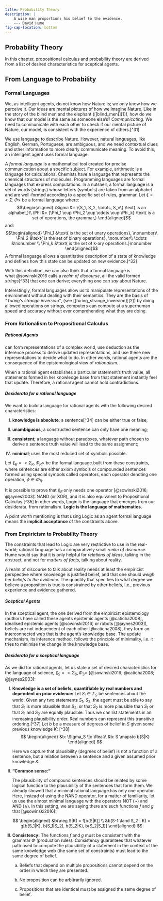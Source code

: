 ```yaml
---
title: Probability Theory
description: |
    A wise man proportions his belief to the evidence. 
    --- David Hume
fig-cap-location: bottom
---
```

\epigraph{A wise man proportions his belief to the evidence.}{--- David Hume}

::: {.content-hidden when-format="html"}

# Probability Theory {#ch:probability}

:::


In this chapter, propositional calculus and probability theory are derived from a list of desired characteristics for sceptical agents.

## From Language to Probability {#sec:language_probability}

### Formal Languages {#sec:formal_language}

We, as intelligent agents, do not know how Nature is; we only know how we perceive it. Our ideas are mental pictures of how we imagine Nature. Like in the story of the blind men and the elephant ([\[blind_men\]][1]), how do we know that our model is the same as someone else's? *Communicating*. We need to communicate with each other to check if our mental picture of Nature, our model, is consistent with the experience of others.[^31]

We use language to describe Nature. However, natural languages, like English, German, Portuguese, are ambiguous, and we need contextual clues and other information to more clearly communicate meaning. To avoid this, an intelligent agent uses formal language.

A *formal language* is a mathematical tool created for precise communication about a specific subject. For example, arithmetic is a language for calculations. Chemists have a language that represents the chemical structures of molecules. Programming languages are formal languages that express computations. In a nutshell, a formal language is a set of words (strings) whose letters (symbols) are taken from an alphabet and are well-formed according to a specific set of rules, grammar. Let $\lang= <\Sigma, \Phi>$ be a formal language where: $$\begin{aligned}
    \Sigma &= \{S_1, S_2, \cdots, S_n\} \text{ is an alphabet,}\\
    \Phi &= {\Phi_1 \cup \Phi_2 \cup \cdots \cup \Phi_k} \text{ is a set of operations, the grammar,}
\end{aligned}$$ and: $$\begin{aligned}
    \Phi_1 &\text{ is the set of unary operations}, \nonumber\\
    \Phi_2 &\text{ is the set of binary operations}, \nonumber\\
    \cdots &\nonumber \\
    \Phi_k &\text{ is the set of k-ary operations.}\nonumber
\end{aligned}$$ A formal language allows a quantitative description of a state of knowledge and defines how this state can be updated on new evidence.[^32]

With this definition, we can also think that a formal language is what @sowinski2016 calls a *realm of discourse*, all the valid formed *strings*[^33] that one can derive; everything one can *say* about Nature.

Interestingly, formal languages allow us to manipulate representations of the environment without dealing with their semantics. They are the basis of *"Turing's strange inversion"*, (see [\[turing_strange_inversion\]][2]) by doing allowed operations on strings, computers can compute at a superhuman speed and accuracy without ever comprehending what they are doing.

### From Rationalism to Propositional Calculus {#sec:from_rationalism}

##### Rational Agents

can form representations of a complex world, use deduction as the inference process to derive updated representations, and use these new representations to decide what to do. In other words, rational agents are the consequence of the epistemological view of *rationalism*.

When a rational agent establishes a particular statement's truth value, all statements formed in her knowledge base from that statement instantly feel that update. Therefore, a rational agent cannot hold contradictions.

##### Desiderata for a rational language {#sec:desiderata_language}

We want to build a language for rational agents with the following desired characteristics:

I.  **knowledge is absolute**[]{#absolute_truth label="absolute_truth"}; a sentence[^34] can be either true or false;

II. **unambiguous**[]{#unambiguous label="unambiguous"}, a constructed sentence can only have one meaning;

III. **consistent**; a language without paradoxes, whatever path chosen to derive a sentence truth value will lead to the same assignment;[]{#rational_consistency label="rational_consistency"}

IV. **minimal**; uses the most reduced set of symbols possible.[]{#rational_minimality label="rational_minimality"}

Let $\lang_R= <\Sigma_R, \Phi_R>$ be the formal language built from these constraints, where sentences are either axiom symbols or compounded sentences formed using special symbols called operators, each operator denoting one operation, $\phi \in \Phi_R$.

It is possible to prove[]{#future:prove_minimal_language_logic label="future:prove_minimal_language_logic"} that $\lang_R$ only needs one operator [@sowinski2016; @jaynes2003]: [NAND]{.sans-serif} (or [XOR]{.sans-serif}), and it is also equivalent to Propositional Calculus.[^35] In other words, Logic is the language that emerges from our desiderata, from rationalism. **Logic is the language of mathematics**.

A point worth mentioning is that using Logic as an agent formal language means the **implicit acceptance** of the constraints above.

### From Empiricism to Probability Theory {#sec:from_empiricism}

The constraints that lead to Logic are very restrictive to use in the real-world; rational language has a comparatively small *realm of discourse*. Hume would say that it is only helpful for *relations of ideas*, talking in the abstract, and not for *matters of facts*, talking about reality.

A realm of discourse to talk about reality needs at least the empiricist perspective where knowledge is justified belief, and that one should *weigh her beliefs to the evidence.* The quantity that specifies to what degree we believe a proposition is true is constrained by other beliefs, i.e., previous experience and evidence gathered.

##### Sceptical Agents {#sec:sceptical_agents}

In the sceptical agent, the one derived from the empiricist epistemology (authors have called these agents epistemic agents [@caticha2008], idealised epistemic agents [@sowinski2016] or robots [@jaynes2003]), beliefs are not independent of each other [@caticha2008], they form an interconnected web that is the agent's knowledge base. The update mechanism, its inference method, follows the principle of minimality, i.e. it tries to minimise the change in the knowledge base.

##### Desiderata for a sceptical language {#sec:desiderata_language_sceptical}

As we did for rational agents, let us state a set of desired characteristics for the language of science, $\lang_S= <\Sigma_S, \Phi_S>$ [@sowinski2016; @caticha2008; @jaynes2003]:

I.  []{#beliefs label="beliefs"}**Knowledge is a set of beliefs, quantifiable by real numbers and dependent on prior evidence:** 
Let $S_i \in \Sigma_S$ be sentences about the world.  Given any two statements $S_1$, $S_2$, the agent must be able to say that $S_1$ is more plausible than $S_2$, or that $S_2$ is more plausible than $S_1$ or that $S_1$ and $S_2$ are equally plausible. Thus we can list statements in an increasing plausibility order. Real numbers can represent this transitive ordering.[^37]
    Let $b$ be a measure of degrees of belief in $S$ given some previous knowledge $K$: [^38]
\
 $$   
    \begin{aligned}
            &b: \Sigma_S \to \Real\\
            &b: S \mapsto b(S|K)
    \end{aligned}
 $$

     Here we capture that plausibility (degrees of belief) is not a function of a sentence, but a relation between a sentence and a given assumed prior knowledge $K$.


II. **"Common sense:"**[]{#common_sense label="common_sense"}

    The plausibility of compound sentences should be related by some logical function to the plausibility of the sentences that form them. We already showed that a minimal rational language has only one operator. Here, instead of using the [NAND]{.sans-serif} operator, for a matter of familiarity, let us use the almost minimal language with the operators [NOT]{.sans-serif} ($\neg$) and [AND]{.sans-serif} ($\land$). In this setting, we are saying there are such functions $f$ and $g$ that [@sowinski2016]: 


 $$   
    \begin{aligned}
            &b(\neg S|K) = f[b(S|K)] \\
            &b(S-1 \land S_2 | K) = g[b(S_1|K), b(S_1|S_2), b(S_2|K), b(S_2|S_1)]
    \end{aligned}
 $$
 


III. **Consistency:** The functions $f$ and $g$ must be consistent with the grammar $\Phi$ (production rules). Consistency guarantees that whatever path used to compute the plausibility of a statement in the context of the same knowledge web (the same set of constraints) must lead to the same degree of belief.[]{#consistency label="consistency"}

     (a) Beliefs that depend on multiple propositions cannot depend on the order in which they are presented.[]{#axiom:order label="axiom:order"}

     (b) No proposition can be arbitrarily ignored.

     (c) Propositions that are identical must be assigned the same degree of belief.




     
<!-- 

Such desiderata have a name; it is known as Cox's axioms[]{#cox label="cox"}, and one can derive the Sum Rule and the Product Rule (see [1.4]) from them, therefore, also the Bayes' Theorem ([1.9]), and reverse-engineer Kolmogorov's Axioms of Probability Theory (that will be seen in [\[sec:kolmogorov_axioms\]][3], [\[fig:kolmogorov\]][4])[]{#future:cox_to_kolmogorov label="future:cox_to_kolmogorov"} [@sowinski2016; @jaynes2003; @caticha2008; @terenin2015].

In other words, Probability Theory is the language that emerges from our desiderata, from empiricism. "**Probability theory is the Logic of Science**" [@jaynes2003], and our measure $b$ is usually called probability $P$.

Again, here we explicit that by using Bayesian inference to build and communicate concepts of the world (models), we are assuming Cox's axioms above.

### Assumptions and their consequences

Let us take this opportunity to explore what some assumptions mean to human intelligence in particular. It is indisputable[^39] that humans are not rational, neither sceptical agents. The whole idea of imagining an epistemic agent is a consequence of addressing intelligence without human complexities.

However, are humans irrational because of biology or psychology? Are we irrational for lack of will, or could it be that Nature wires the human brain in a way that pr*events* us from following these axioms? Here we argue that biology has an important role. Researchers have found, for instance, that visual acuity can be permanently impaired if there is a sensory deficit during early post-natal development [@wiesel1982]. Futhermore, if the human brain is not exposed to some samples in its infancy, it will never achieve the accuracy level if it had experienced them, regardless of experiencing those examples later. In other words, *human beliefs depend on the order in which pieces of evidence are presented*, contradicting Cox's axiom [\[axiom:order\]][5].

## Formalizing Probability Theory

We derived Cox's axioms from a list of desired properties of the language for sceptical agents. We also know that it is possible to derive Kolmogorov's Axioms (which will be defined soon in [\[sec:kolmogorov_axioms\]][3]) from those axioms. In the next sections, we will use the Kolmogorov Axioms to formalise Probability theory.

Several concepts in the following sections are *relations of ideas*, not *matters of fact*. For example, the probability of an *event* E, P(E), can be computed by marginalisation (as we will show in [1.8]), but as discussed before, there are no beliefs in a vacuum. In reality, there is only the probability of an *event* E given some background knowledge $K$. This change of epistemological perspective is essential to be remembered now that we will expose the idealised development of Probability Theory.

## Experiments, Sample Spaces and Events

The set of possible outcomes of an ***experiment*** is the **sample space** $\Omega$. Let us use the canonical *experiment* of rolling a dice. In this experiment, the sample space is: $$\begin{aligned}
    \Omega = \left\{\epsdice{1},\epsdice{2},\epsdice{3},\epsdice{4},\epsdice{5},\epsdice{6} \right\}
\end{aligned}$$ An **outcome** or **realisation** is a point $\omega \in \Omega$: $$\begin{aligned}
    \omega_3&=\epsdice{3}\\
    \Omega &= \left\{\omega_1=\epsdice{1},\cdots,\omega_6=\epsdice{6} \right\}.
\end{aligned}$$ An **Event** is something that can be said about the *experiment*, "The dice rolled to an odd number". It is a true proposition. Nevertheless, easier than writing so much, we denote *events* with letters. **Events are subsets of $\Omega$** (see [\[fig:event_A\]][6]). $$\begin{aligned}
    A &= \left\{\va_1=\epsdice{1}, \va_2=\epsdice{3}, \va_3=\epsdice{5} \right\}\\
    A &\subset \Omega
\end{aligned}$$ We say that $A_1, A_2, \cdots$ are **mutually exclusive** or **disjoint** *events* if $A_i \cap A_j=\emptyset, \forall i\neq j$. For example, $A$ is the *event* "the dice rolled to the value 5" and $B$ is the *event* "the dice rolled to an even number". In this case, $A$ and $B$ are disjoint (see [\[fig:disjoint_events\]][7]).

::: sidecaption
Events, disjoint events and partitions.
:::

A **partition** of $\Omega$ is a sequence of disjoint events (sets) $A_i$ (see [\[fig:partition\]][8]), where: $$\begin{aligned}
    A_1, A_2, \cdots A_i \text{ s.t. } (A_1 \cup A_2 \cup A_3 \cdots = \bigcup\limits_{i=1}^{\infty} A_i) = \Omega
\end{aligned}$$

## Kolmogorov's definition of Probability {#sec:probability}

[]{#sec:kolmogorov_axioms label="sec:kolmogorov_axioms"}

::: definition
A function $P: \powerset(\Omega) \to \sR$ that maps any *event* $A$ to a real number $P(A)$ is called the **probability measure** or a **probability distribution** if it satisfies Kolmogorov's axioms [@wasserman2013]:

1.  $P(A)\geq 0, \forall A$

2.  $P(\Omega)=1$

3.  If $A$ and $B$ are disjoint, i.e. $A \ind B$,[]{#axiom:disjoint label="axiom:disjoint"} $$\begin{aligned}
                P(A \lor B)= P(A)+P(B)\label{eq:sum_rule}\tag{Sum Rule}
            
    \end{aligned}$$
:::

Visually, we can represent the probability of an *event* $A$, $P(A)$, as the proportion of the sample space the *event* occupies. To differentiate *events* from their probabilities, we will shade the area of the *event*.

::: sidecaption
Kolmogorov's Axioms and their direct consequences.[]{#fig:kolmogorov_axioms label="fig:kolmogorov_axioms"}
:::

Directly from the Kolmogorov Axioms, one can derive [@jaynes2003] other properties (see [\[fig:axiom1, fig:axiom2, fig:axiom3\]][9]): $$\begin{aligned}
P(\emptyset)&=0\\
B \subset A &\implies P(B) \leq P(A)\\
0 &\leq P(A) \leq 1\\
P(\bar{A})&=1-P(A).
\end{aligned}$$

## Joint event

::: definition
A joint *event* (A, B) is the set of outcomes where: $$(A, B) = {\omega \in \Omega: (\omega \in A \cap B) }$$ Therefore, $$P(A, B) =P({\omega \in \Omega: (\omega \in A \cap B) })$$
:::

When talking about *events* as propositions, it is straightforward to use logic notation $P(A \land B)$, but when we start to use *random variables* ([1.10]), we will adopt the shorthand notation $P(\rvA, \rvB)$.

## Independent events {#sec:independent_events}

::: definition
[]{#def:independence label="def:independence"} Events $A$ and $B$ are **independent** ($A \ind B$) if: $$\begin{aligned}
A\neq \emptyset, B\neq \emptyset \implies P(A)>0, P(B)>0\label{eq:P(A, B)>0}\\
P(A, B) = P(A \land B) = P(A) \cdot P(B)\label{eq:Product_Rule}\\
\nonumber \tag{Product Rule}
\end{aligned}$$
:::

**Disjoint *events* cannot be independent**, since (from [\[eq:P(A, B)\>0\]][10]) $P(A) \cdot P(B)> 0$, but as disjoint *events* ([\[fig:disjoint_events\]][7]) $P(A \land B)=P(\emptyset)=0$, leading to contradiction.

Independence can be assumed or derived by verifying: $$\begin{aligned}
P(A \land B)= P(A) \cdot P(B).\\
\nonumber \tag{Independent variables}
\end{aligned}$$

## Conditional probability

As we have explained before ([1.1.3.0.1]), the plausibility of an outcome or a set of outcomes depends on a web of interconnected prior beliefs. So, what exists are probabilities *conditional* to a given prior assumption.

::: definition
If $P(B)>0$ then the **conditional probability** of A given B is: $$\begin{aligned}
\label{eq:conditional_probability}
P(A|B) \eqdef \frac{P(A,B)}{P(B)}
\end{aligned}$$ $$\begin{aligned}
\label{eq:joint_probability}
P(A, B) \eqdef P(A|B)\cdot P(B)
\end{aligned}$$
:::

Except if $P(A) \equiv P(B)$, $P(A|B) \neq P(B|A)$. Also, $P(A|B)=P(A) \iff A \ind B$.[^310]

## Marginal probability {#marginalisation}

::: theorem
Let $A_1, \cdots, A_k$ be a partition of $\Omega$. Then, for any *event* B, $$\begin{aligned}
P(B)=\sum_{i=1}^k P(B|A_i)\cdot P(A_i)\label{eq:law_of_total_probabilities} 
\end{aligned}$$
:::

::: proof
*Proof.* [^311] Define $C_i = (B,A_i)$. Let $C_1, \cdots C_k$ be disjoint and $B = \bigcup\limits_{i=1}^k C_i$.\
Therefore:

$$\begin{aligned}
        P(B) &\triangleq P(\bigcup\limits_{i=1}^k C_i)
        \overset{\text{\ref{eq:sum_rule}}}{=} \sum_i P(C_i)\\
        &\triangleq \sum_i P(B,A_i)
        \overset{\text{\ref{eq:conditional_probability}}}{=} \sum_{i=1}^k P(B|A_i)\cdot P(A_i) \tag{Law of Total Probability}
    
\end{aligned}$$ ◻
:::

## Bayes' theorem {#sec:bayes_theorem}

::: theorem
Let $A_1, \cdots, A_k$ be a partition of $\Omega$ s.t. $P(A_i)>0, \forall i$ then, $\forall i=1, \cdots, k$: $$\begin{aligned}
        P(A_i|B)= \frac{P(B|A_i)\cdot P(A_i)}{\sum_i P(B|A_i)\cdot P(A_i)}
    
\end{aligned}$$
:::

::: proof
*Proof.* From equations [\[eq:conditional_probability\]][11], [\[eq:joint_probability\]][12] and [\[eq:law_of_total_probabilities\]][13]: $$\begin{aligned}
        P(A_i|B)&\overset{\text{\ref{eq:conditional_probability}}}{=}\frac{P(A_i,B)}{P(B)} \overset{\text{\ref{eq:joint_probability}}}{=} \frac{P(B|A_i) \cdot P(A_i)}{P(B)}  \\
        &\overset{\text{\ref{eq:law_of_total_probabilities}}}{=}\frac{P(B|A_i)\cdot P(A_i)}{\sum_{i=1}^k P(B|A_i)\cdot P(A_i)}
    
\end{aligned}$$ ◻
:::

We call $P(A_i)$ the **prior** of A, and $P(A_i|B)$ the **posterior** probability of A.

## Random variables {#sec:random_variables}

::: definition
A **random variable** is a mapping $\rvX:\Omega \to \Real$ that assigns a real number $\rvX(\omega)$ to each outcome $\omega$, $\omega \mapsto \rvX(\omega)$.
:::

Given a random variable $\rvX$, the probability of an outcome $\rx$ can be expressed as: $$\begin{aligned}
    P(\rvX=\rx) = P(\rvX^{-1}(\rx)) = P(\{\omega \in \Omega: \rvX(\omega)=\rx\})\label{eq:P(X=x)} 
\end{aligned}$$

Several works on Probability Theory choose to start by defining random variables, rarely mentioning sample spaces, *events* or the connection with logical propositions.

This usual approach is, nevertheless, confusing. Beyond the fact that random variables are not variables, but functions, nor random, they model uncertain *events*; it is hard to grasp what random variables are without understanding their reasons for being.

The difference between a random variable $\rvX$ and its "realisation" is the difference between a distribution and a sample from that distribution. In particular, a random variable $\rvX$ is "formalised" in terms of a function from the sample space to some result space, typically $\Real$. The realisation of a random variable is "what you get" when an *experiment* is run, and you apply $\rvX$ to *events* that happened.

### Notation abuse

If a *random variable* is a function, how can we write $P(\rvX=4)$ or $P(\rvX > 7)$? Such confusion is due to some notation abuse that became standard in works on probability theory. It is not easy to grasp it initially, but the explanation was already stated at [\[eq:P(X=x)\]][14]. $P(\rvX=\rx)$ is a shorthand for $P(\rvX^{-1}(\rx))$.

Technically, a *random variable* is a function. In practice, it is just a mathematical tool to help us associate propositions with numbers. It is called a *random variable* because the notation abuse treats the function as a variable.

To help clear up such confusion, let us recap a little the notation we have established before:

In the canonical *experiment* of rolling a dice, instead of writing the proposition *"The dice will roll to number 4."* plausibility is $\frac{1}{6}$, it is easier to assign a letter to the proposition, or as we called the event. Let us use *event* $D$ to represent the proposition. Then, we can use $P(D)=\frac{1}{6}$. Now, we are going one step further; instead of using the *event* $D$ we use the *random variable* $\rvD$, in italic, and say $P(\rvD=4)=\frac{1}{6}$.

Notice the difference between a *random variable* and an *event*:[^312] $\rvD$ could assume any value (even $\rvD=7$, which is outside of our *sample space*). Would it not be easier then to use an index to the *event* letters, $D_4$ to value 4, and $D_1$ to value 1, etc.? Not really.

Besides providing this shorter notation, the mapping of the random variable allows us to manipulate *events* as numbers: for example, we can chart probability distributions using random variables, which we cannot cope with *events*.

## Probability Distributions

::: definition
A probability distribution of a discrete random variable $\rvX$ or **probability mass function (pmf)** is a function $p: \Omega \to [0,1]$ that provides the probabilities of occurrence of different possible outcomes in an *experiment* (sample space):

$$\begin{aligned}
        p(\rx) = P(\rvX = \rx), \tag{pmf}
    
\end{aligned}$$
:::

If $\rvX$ is continuous, $P(\rvX=\rx)\to 0$, therefore we need to use intervals in this case.

::: definition
A probability distribution of a countinous random variable $\rvX$ in an interval $A$, or **probability density function (pdf)** is a function $p(\rx)$ that measures the probability of randomly selecting a value within the interval $A=[a, b]$, as the area under its curve for the interval A:

::: flalign
P(A) &= P\[a b\] = \_a\^b p()   d,\
&

::: cases
p() , x\
\_\^ p()   d= 1
:::
:::
:::

Now that we explained what distributions are,[^313] here we highlight some useful distributions:

### Statistical model {#sec:statistical_model}

A statistical model is a function $p_{\theta}(\rx) \equiv p(\rx | \theta)$ representing the relationship between a parameter[^314] $\theta$ and potential outcomes $\rx$ of a random variable $\rvX$. In practice, we usually define a statistical model of a stochastic process for which we do not know the real distribution. Therefore, the parameter $\theta$ has to be inferred from the observed data.

### Uniform distribution {#sec:uniform_distribution}

$\nonumber \\\rvX \sim \text{Uniform}(a,b)$, if:\
$$\begin{aligned}
    p(\rx)=
    \begin{cases}
        \frac{1}{b-a} & x \in [a,b]\\
        0 & \rx \notin [a,b]
    \end{cases}
\end{aligned}$$

### Normal distribution

$\nonumber \\\rvX \sim \mathcal{N}(\mu, \sigma^2)$, if: $$\begin{aligned}
    p(\rx)=\frac{1}{\sigma \sqrt{2\pi}}\exp{\Biggl{\{}{-\frac{1}{2\sigma^2}{(x-\mu)}^2}\Biggr{\}}}, \\~x \in \Real \\
\end{aligned}$$ where $\mu \in \Real$ (mean) and $\sigma > 0$ (standard deviation). We say that $\rvX$ has a **standard Normal distribution** if $\mu = 0$, $\sigma =1$.

### Exponential distribution

$\rvX \sim \text{Exp}(\lambda)$, if: $$\begin{aligned}
    p(\rx;\lambda) =
    \begin{cases}
        \lambda e^{-\lambda \rx} & \rx \ge 0, \\
        0 & \rx < 0.
    \end{cases}
\end{aligned}$$ where $\lambda > 0$ is the *rate parameter* of the distribution.

## Joint Distributions

::: definition
Given a pair of discrete random variables $\rvX$ and $\rvY$, we define the **joint mass function** by $p(\rx, \ry)=P(\rvX=\rx,\rvY=\ry)$.
:::

::: definition
Given a pair of continuous random variables $\rvX$ and $\rvY$, we define the **joint density function** by $p(\rx, \ry)$, where:

i.  $p(\rx, \ry) \geq 0$

ii. $\iint_{-\infty}^{\infty} p(\rx,\ry) \, d\rx d\ry =1$

iii. $\forall A \subset \Real \times \Real, P((\rvX,\rvY)\in A)=\iint_{A}p(\rx,\ry)\, d\rx d\ry$.
:::

## Expectancy, Variance and Covariance

::: definition
The **expected value** or **mean** of $\rvX$ is: $$\begin{aligned}
        \E (\rvX)=\langle \rvX \rangle = \SumInt_x \rx~p(\rx)~dx = \mu = \mu_X
    
\end{aligned}$$
:::

::: theorem
Let $\rvX_1, \cdots, \rvX_n$ be random variables and $a_1, \cdots, a_n$ be constants, then from the *Sum Rule*: $$\begin{aligned}
        \E \biggl(\sum_i a_i\rvX_i\biggr)=\sum_i a_i(\E (\rvX_i))
    
\end{aligned}$$
:::

::: theorem
Let $\rvX_1, \cdots, \rvX_n$ be independent random variables, then from the *Product Rule*: $$\begin{aligned}
        \E (\prod_i \rvX_i)=\prod_i \E (\rvX_i)
    
\end{aligned}$$
:::

::: definition
Let $\rvX$ be a random variable with mean $\mu$. The **variance** of $\rvX$ is defined by: $$\begin{aligned}
        \sigma^2 = \sigma_{\rvX}^2 =\E {(\rvX - \mu)}^2
    
\end{aligned}$$ assumming this expectation exists. The standard deviation is $\sigma$.
:::

::: definition
Let ${\rvX}$ and ${\rvY}$ be random variables with means $\mu_{\rvX}$ and $\mu_{\rvY}$, and with standard deviations $\sigma_{\rvX}$ and $\sigma_{\rvY}$. The **covariance** between ${\rvX}$ and ${\rvY}$ is defined as [@wasserman2013 p.74]: $$\begin{aligned}
        \operatorname{Cov}({\rvX},{\rvY}) = \E (({\rvX} - \mu_{\rvX})({\rvY} - \mu_{\rvY}))
    
\end{aligned}$$ and the correlation as: $$\begin{aligned}
        \rho = \rho_{{\rvX},{\rvY}} = \rho({\rvX},{\rvY}) = \frac{\operatorname{Cov}({\rvX},{\rvY})}{\sigma_{\rvX} \sigma_{\rvY}}
    
\end{aligned}$$
:::

::: theorem
The covariance satisfies: $$\begin{aligned}
        \operatorname{Cov}({\rvX},{\rvY})=\E ({\rvX}{\rvY})- \E({\rvX}) \E({\rvY}).
    
\end{aligned}$$
:::

## Independent Sampling

A *sample* is a set of examples[^315] drawn from a distribution. One common assumption in Machine Learning Theory is that examples are *identically and independently distributed --- i.i.d.* This means that the probability of obtaining a first training example. $(\rx_1, \ry_1)$ does not affect which $(\rx_2, \ry_2)$ will be drawn in the following observation.

The i.i.d. assumption is useful wherever a census of the population of interest, knowing all possible values, is unfeasible. In this usual case, data analysis is carried out using a sample to represent the population. When the sample is i.i.d., each example in the population has the same chance of being observed ([\[fig:sampling\]][15] --- left).

If there is a constraint on which examples of the population are sampled, we say that the sample is *biased* ([\[fig:sampling\]][15] --- right).

## Concluding Remarks

This chapter derived *Logic* from the definition of knowledge as absolute truth and *Probability Theory* from knowledge as justified beliefs ([\[sec:from_rationalism, sec:from_empiricism\]][16]). To remind that our definition of knowledge is the basis for the Bayesian perspective of probability and that inference methods are languages, we can say (and prefer) that we derived *Bayesian inference* as the language of science. We proved what we claimed in the previous chapter ([\[ch:artificial_intelligence\]][17]).

We needed to define *formal languages* ([1.1.1]) and assume desiderata for the languages we wanted to build formally ([\[sec:desiderata_language,sec:desiderata_language_sceptical\]][18]). We called *rational agents* the epistemic agents that use Logic as its inference method, and *sceptical agents* use Bayesian inference.

We found out that the desiderata for the sceptical language are equivalent to Cox's axioms ([\[cox\]][19]). From Cox's axioms, it is possible to derive Kolmogorov's axioms of Probability Theory. Which made us conclude that Bayesian inference is the language of science.[^316]

From the derivation, we did a basic Statistics review (influenced by [@wasserman2013]). Many essential topics were left out from this short review chapter, where the focus was to present the concepts that we will use later on in this dissertation.

### Assumptions

1.  A definition of intelligence ([\[def:intelligence\]][20]);

2.  A epistemic choice on the definition of Knowledge ([\[sec:rationalism, sec:empiricism\]][21]);

3.  A definition of formal language;

4.  Common assumptions of the epistemic agent language:

    1.  consistency ([1.1.3.0.2], [\[consistency\]][22] and [1.1.2.0.2], [\[rational_consistency\]][23]);

    2.  minimality ([1.1.2.0.2], [\[rational_minimality\]][24]).

5.  Assumption of the rational agent language:

    1.  knowledge is absolute, a set of true or false sentences ([1.1.2.0.2], [\[absolute_truth\]][25]);

    2.  the language must be unambiguous ([1.1.2.0.2], [\[unambiguous\]][26]).

6.  Assumption of the sceptical agent language:

    1.  Knowledge is a set of beliefs, quantifiable by real numbers and dependent on prior evidence ([1.1.3.0.2], [\[beliefs\]][27]);

    2.  Common sense: The plausibility of compound sentences should be related by some logical function to the plausibility of the sentences that form them ([1.1.3.0.2], [\[common_sense\]][28]).

As we have settled that our focus is Deep Learning, which relates to the sceptical agent, we will abstain from keeping the rational language assumptions in our analysis and assume an epistemic agent is sceptical.

[^31]: We can take this idea further and think that at any moment, we need to communicate with our past selves to check if new evidence is consistent with our prior model.

[^32]: An inference method defines the rules for updating knowledge.

[^33]: Strings, words, sentences, propositions, formulae are names used interchangeably through the literature.

[^34]: A sentence can be either a single symbol or a string formed with several symbols according to the grammar.

[^35]: Proposition is synonym to sentence and Propositional Calculus is also known as Sentential Calculus.

[^36]:   also present this same idea of deriving probability theory from desiderata.

[^37]: We are implicitly assuming that the language we are building has infinite statements. A further discussion on this continuity assumption can be found in .

[^38]: Using $(S|K)$ in a function is a notation abuse that we accept to explain the idea better.

[^39]: Unless you are an economist.

[^310]: Venn diagrams are not helpful to see that the *events* are independent, as it all depends on the areas of intersection and the sizes of A and B, which are tricky to estimate without computational help.

[^311]: Remember: $(B, A) \equiv (B \cap A)$.

[^312]: An *event* can be seen as a special kind of *random variable*. , a random variable $\rvD$ is the truth function (also known as the indicator function) over an event $D$: $$\begin{aligned}
        \rvD=\truth_D
    \end{aligned}$$ That is the reason one can say that "*random variables* define *events*."

[^313]: In this dissertation, we will use $P(\rvX)$ to express the probability of a random variable, and $p(\rx)$ to represent a *pmf* or *pdf* of the random variable outcomes.

[^314]: In this dissertation we are interested in vector-valued $\theta$.

[^315]: In this dissertation, an element of a sampling is called an *example*.

[^316]: Our definition of knowledge hinted at a Bayesian perspective of knowledge.

  [1]: #blind_men {reference-type="ref" reference="blind_men"}
  [2]: #turing_strange_inversion {reference-type="ref" reference="turing_strange_inversion"}
  [1.4]: #sec:probability {reference-type="ref" reference="sec:probability"}
  [1.9]: #sec:bayes_theorem {reference-type="ref" reference="sec:bayes_theorem"}
  [3]: #sec:kolmogorov_axioms {reference-type="ref" reference="sec:kolmogorov_axioms"}
  [4]: #fig:kolmogorov {reference-type="ref" reference="fig:kolmogorov"}
  [5]: #axiom:order {reference-type="ref" reference="axiom:order"}
  [1.8]: #marginalisation {reference-type="ref" reference="marginalisation"}
  [6]: #fig:event_A {reference-type="ref" reference="fig:event_A"}
  [7]: #fig:disjoint_events {reference-type="ref" reference="fig:disjoint_events"}
  [8]: #fig:partition {reference-type="ref" reference="fig:partition"}
  [9]: #fig:axiom1, fig:axiom2, fig:axiom3 {reference-type="ref" reference="fig:axiom1, fig:axiom2, fig:axiom3"}
  [1.10]: #sec:random_variables {reference-type="ref" reference="sec:random_variables"}
  [10]: #eq:P(A, B)>0 {reference-type="eqref" reference="eq:P(A, B)>0"}
  [1.1.3.0.1]: #sec:sceptical_agents {reference-type="ref" reference="sec:sceptical_agents"}
  [11]: #eq:conditional_probability {reference-type="ref" reference="eq:conditional_probability"}
  [12]: #eq:joint_probability {reference-type="ref" reference="eq:joint_probability"}
  [13]: #eq:law_of_total_probabilities {reference-type="ref" reference="eq:law_of_total_probabilities"}
  [14]: #eq:P(X=x) {reference-type="eqref" reference="eq:P(X=x)"}
  [15]: #fig:sampling {reference-type="ref" reference="fig:sampling"}
  [16]: #sec:from_rationalism, sec:from_empiricism {reference-type="ref" reference="sec:from_rationalism, sec:from_empiricism"}
  [17]: #ch:artificial_intelligence {reference-type="ref" reference="ch:artificial_intelligence"}
  [1.1.1]: #sec:formal_language {reference-type="ref" reference="sec:formal_language"}
  [18]: #sec:desiderata_language,sec:desiderata_language_sceptical {reference-type="ref" reference="sec:desiderata_language,sec:desiderata_language_sceptical"}
  [19]: #cox {reference-type="ref" reference="cox"}
  [20]: #def:intelligence {reference-type="ref" reference="def:intelligence"}
  [21]: #sec:rationalism, sec:empiricism {reference-type="ref" reference="sec:rationalism, sec:empiricism"}
  [1.1.3.0.2]: #sec:desiderata_language_sceptical {reference-type="ref" reference="sec:desiderata_language_sceptical"}
  [22]: #consistency {reference-type="ref" reference="consistency"}
  [1.1.2.0.2]: #sec:desiderata_language {reference-type="ref" reference="sec:desiderata_language"}
  [23]: #rational_consistency {reference-type="ref" reference="rational_consistency"}
  [24]: #rational_minimality {reference-type="ref" reference="rational_minimality"}
  [25]: #absolute_truth {reference-type="ref" reference="absolute_truth"}
  [26]: #unambiguous {reference-type="ref" reference="unambiguous"}
  [27]: #beliefs {reference-type="ref" reference="beliefs"}
  [28]: #common_sense {reference-type="ref" reference="common_sense"} -->
